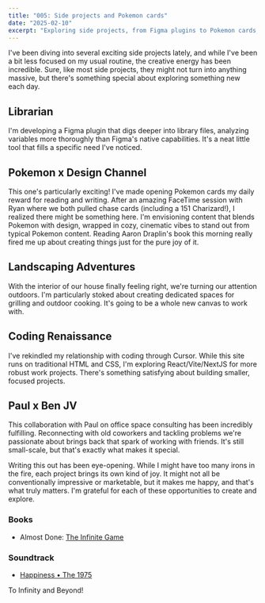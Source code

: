 ```yaml
---
title: "005: Side projects and Pokemon cards"
date: "2025-02-10"
excerpt: "Exploring side projects, from Figma plugins to Pokemon cards, and finding joy in creation"
---
```


I've been diving into several exciting side projects lately, and while I've been a bit less focused on my usual routine, the creative energy has been incredible. Sure, like most side projects, they might not turn into anything massive, but there's something special about exploring something new each day.

## Librarian
I'm developing a Figma plugin that digs deeper into library files, analyzing variables more thoroughly than Figma's native capabilities. It's a neat little tool that fills a specific need I've noticed.

## Pokemon x Design Channel
This one's particularly exciting! I've made opening Pokemon cards my daily reward for reading and writing. After an amazing FaceTime session with Ryan where we both pulled chase cards (including a 151 Charizard!), I realized there might be something here. I'm envisioning content that blends Pokemon with design, wrapped in cozy, cinematic vibes to stand out from typical Pokemon content. Reading Aaron Draplin's book this morning really fired me up about creating things just for the pure joy of it.

## Landscaping Adventures
With the interior of our house finally feeling right, we're turning our attention outdoors. I'm particularly stoked about creating dedicated spaces for grilling and outdoor cooking. It's going to be a whole new canvas to work with.

## Coding Renaissance
I've rekindled my relationship with coding through Cursor. While this site runs on traditional HTML and CSS, I'm exploring React/Vite/NextJS for more robust work projects. There's something satisfying about building smaller, focused projects.

## Paul x Ben JV
This collaboration with Paul on office space consulting has been incredibly fulfilling. Reconnecting with old coworkers and tackling problems we're passionate about brings back that spark of working with friends. It's still small-scale, but that's exactly what makes it special.

Writing this out has been eye-opening. While I might have too many irons in the fire, each project brings its own kind of joy. It might not all be conventionally impressive or marketable, but it makes me happy, and that's what truly matters. I'm grateful for each of these opportunities to create and explore.

### Books
- Almost Done: [The Infinite Game](https://simonsinek.com/books/the-infinite-game/)

### Soundtrack
- [Happiness • The 1975](https://www.youtube.com/watch?v=rR1lgEMMJwo)

To Infinity and Beyond! 